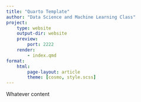 ```yaml
---
title: "Quarto Template"
author: "Data Science and Machine Learning Class"
project: 
    type: website
    output-dir: website
    preview: 
        port: 2222
    render:
        - index.qmd
format: 
    html:
        page-layout: article
        theme: [cosmo, style.scss]
---
```


Whatever content
